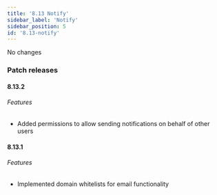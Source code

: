 ```yaml
---
title: '8.13 Notify'
sidebar_label: 'Notify'
sidebar_position: 5
id: '8.13-notify'
---
```


No changes

### Patch releases

#### 8.13.2

###### Features

* Added permissions to allow sending notifications on behalf of other users 

#### 8.13.1

###### Features

* Implemented domain whitelists for email functionality 

